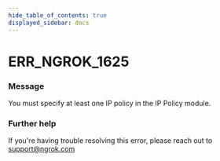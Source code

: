 ```yaml
---
hide_table_of_contents: true
displayed_sidebar: docs
---
```



# ERR_NGROK_1625

### Message

You must specify at least one IP policy in the IP Policy module.

<ErrorDetails error="err_ngrok_1625" />

### Further help

If you're having trouble resolving this error, please reach out to [support@ngrok.com](mailto:support@ngrok.com?subject=Help%20with%20ERR_NGROK_1625)

